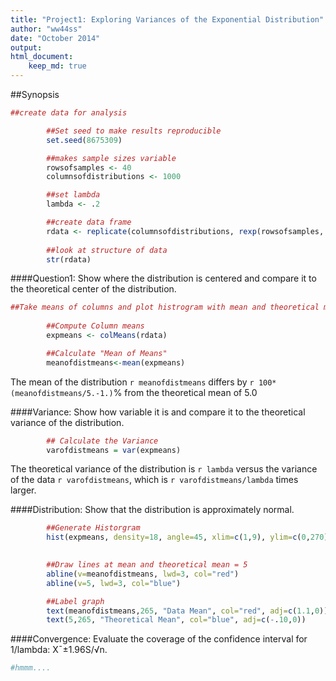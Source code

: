 ```yaml
---
title: "Project1: Exploring Variances of the Exponential Distribution"
author: "ww44ss"
date: "October 2014"
output: 
html_document:
    keep_md: true
---
```


##Synopsis

```r

##create data for analysis

        ##Set seed to make results reproducible
        set.seed(8675309)

        ##makes sample sizes variable
        rowsofsamples <- 40
        columnsofdistributions <- 1000

        ##set lambda 
        lambda <- .2

        ##create data frame
        rdata <- replicate(columnsofdistributions, rexp(rowsofsamples, lambda)) 
       
        ##look at structure of data
        str(rdata)

```

####Question1: Show where the distribution is centered and compare it to the theoretical center of the distribution.

```r

##Take means of columns and plot histrogram with mean and theoretical mean 
        
        ##Compute Column means
        expmeans <- colMeans(rdata)

        ##Calculate "Mean of Means"
        meanofdistmeans<-mean(expmeans)

```

The mean of the distribution `r meanofdistmeans` differs by `r 100*(meanofdistmeans/5.-1.)`% from the theoretical mean of 5.0


####Variance:  Show how variable it is and compare it to the theoretical variance of the distribution.


```r

        ## Calculate the Variance
        varofdistmeans = var(expmeans)

```

The theoretical variance of the distribution is `r lambda` versus the variance of the data `r varofdistmeans`, which is `r varofdistmeans/lambda` times larger.

####Distribution: Show that the distribution is approximately normal.

```r

        ##Generate Historgram
        hist(expmeans, density=18, angle=45, xlim=c(1,9), ylim=c(0,270))

        
        ##Draw lines at mean and theoretical mean = 5
        abline(v=meanofdistmeans, lwd=3, col="red")
        abline(v=5, lwd=3, col="blue")

        ##Label graph
        text(meanofdistmeans,265, "Data Mean", col="red", adj=c(1.1,0))
        text(5,265, "Theoretical Mean", col="blue", adj=c(-.10,0))


```



####Convergence: Evaluate the coverage of the confidence interval for 1/lambda: X¯±1.96S/√n.


```r

#hmmm....






```

